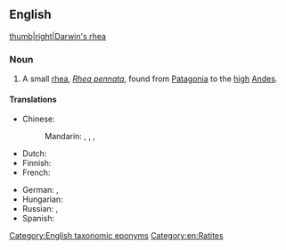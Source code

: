 ==English==
[[image:nandu.jpg|thumb|right|Darwin's rhea]]

===Noun===
{{wikipedia|Darwin's Rhea}}
{{en-noun|head=[[Darwin]][['s]] [[rhea]]}}

# A small [[rhea]], ''[[Rhea pennata]]'', found from [[Patagonia]] to the [[high]] [[Andes]].

====Translations====
{{trans-top|Pterocnemia pennata}}
* Chinese:
*: Mandarin: {{t|cmn|美洲小鴕|sc=Hani}}, {{t|cmn|美洲小鸵|tr=Měizhōu xiǎotuó|sc=Hani}}, {{t|cmn|達爾文鶆䴈|sc=Hani}}, {{t|cmn|达尔文鶆䴈|tr=Dá'ěrwén lái'ǎo|sc=Hani}}
* Dutch: {{t|nl|Darwin-nandoe|m}}
* Finnish: {{t+|fi|patagoniannandu}}
* French: {{t|fr|nandou de Darwin|m}}
{{trans-mid}}
* German: {{t|de|Darwin-Nandu}}, {{t|de|Darwin-Strauß}}
* Hungarian: {{t+|hu|Darwin-nandu}}
* Russian: {{t|ru|да́рвинов на́нду|m}}, {{t|ru|ма́лый на́нду|m}}
* Spanish: {{t|es|Ñandú Petizo|m}}
{{trans-bottom}}

[[Category:English taxonomic eponyms]]
[[Category:en:Ratites]]